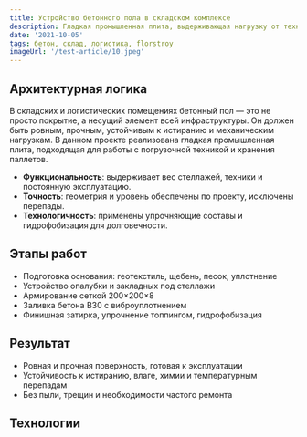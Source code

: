 ```yaml
---
title: Устройство бетонного пола в складском комплексе
description: Гладкая промышленная плита, выдерживающая нагрузку от техники и хранения паллетов
date: '2021-10-05'
tags: бетон, склад, логистика, florstroy
imageUrl: '/test-article/10.jpeg'
---
```


<Quote
  content="Промышленный бетонный пол — это основа логистики: он выдерживает технику, не пылит и не требует сложного ухода."
  author="FlorStroy"
  cite="https://florstroy.ru/"
/>

## Архитектурная логика

В складских и логистических помещениях бетонный пол — это не просто покрытие, а несущий элемент всей инфраструктуры. Он должен быть ровным, прочным, устойчивым к истиранию и механическим нагрузкам. В данном проекте реализована гладкая промышленная плита, подходящая для работы с погрузочной техникой и хранения паллетов.

- **Функциональность**: выдерживает вес стеллажей, техники и постоянную эксплуатацию.
- **Точность**: геометрия и уровень обеспечены по проекту, исключены перепады.
- **Технологичность**: применены упрочняющие составы и гидрофобизация для долговечности.

## Этапы работ

- Подготовка основания: геотекстиль, щебень, песок, уплотнение
- Устройство опалубки и закладных под стеллажи
- Армирование сеткой 200×200×8
- Заливка бетона B30 с виброуплотнением
- Финишная затирка, упрочнение топпингом, гидрофобизация

<ArticleImage src="/test-article/10.jpeg" alt="Бетонный пол в складском комплексе" />

## Результат

- Ровная и прочная поверхность, готовая к эксплуатации
- Устойчивость к истиранию, влаге, химии и температурным перепадам
- Без пыли, трещин и необходимости частого ремонта

<Quote
  content="Пол выдерживает погрузчики, штабелёры и постоянную нагрузку без признаков износа."
  author="Технический специалист FlorStroy"
  cite="https://florstroy.ru/"
/>

## Технологии

<Code
  code="Бетон: B30 W8 F300  
Армирование: сетка 200×200×8  
Упрочнение: топпинг (кварц / корунд)  
Гидрофобизация: Ceresit CT10  
Оборудование: виброрейка, затирочные машины, нивелир"
  language="text"
/>
